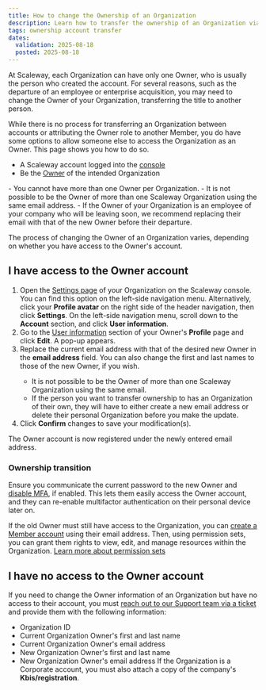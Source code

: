 ```yaml
---
title: How to change the Ownership of an Organization
description: Learn how to transfer the ownership of an Organization via the Scaleway console.
tags: ownership account transfer
dates:
  validation: 2025-08-18
  posted: 2025-08-18
---
```


At Scaleway, each Organization can have only one Owner, who is usually the person who created the account.
For several reasons, such as the departure of an employee or enterprise acquisition, you may need to change the Owner of your Organization, transferring the title to another person.

While there is no process for transferring an Organization between accounts or attributing the Owner role to another Member, you do have some options to allow someone else to access the Organization as an Owner. This page shows you how to do so.

<Requirements />

- A Scaleway account logged into the [console](https://console.scaleway.com)
- Be the [Owner](/iam/concepts/#owner) of the intended Organization

<Message type="important">
  - You cannot have more than one Owner per Organization.
  - It is not possible to be the Owner of more than one Scaleway Organization using the same email address.
  - If the Owner of your Organization is an employee of your company who will be leaving soon, we recommend replacing their email with that of the new Owner before their departure.
</Message>

The process of changing the Owner of an Organization varies, depending on whether you have access to the Owner's account.

## I have access to the Owner account

1. Open the [Settings page](https://console.scaleway.com/settings/organization) of your Organization on the Scaleway console. You can find this option on the left-side navigation menu.
  Alternatively, click your **Profile avatar** on the right side of the header navigation, then click **Settings**. On the left-side navigation menu, scroll down to the **Account** section, and click **User information**.
2. Go to the [User information](https://console.scaleway.com/settings/account/profile#profile-information) section of your Owner's **Profile** page and click **Edit**. A pop-up appears.
3. Replace the current email address with that of the desired new Owner in the **email address** field.
  You can also change the first and last names to those of the new Owner, if you wish.
    <Message type="important">
      - It is not possible to be the Owner of more than one Scaleway Organization using the same email.
      - If the person you want to transfer ownership to has an Organization of their own, they will have to either create a new email address or delete their personal Organization before you make the update.
    </Message>
4. Click **Confirm** changes to save your modification(s).

  The Owner account is now registered under the newly entered email address.

### Ownership transition
Ensure you communicate the current password to the new Owner and [disable MFA](/account/how-to/use-2fa/#how-to-disable-mfa), if enabled. This lets them easily access the Owner account, and they can re-enable multifactor authentication on their personal device later on.

If the old Owner must still have access to the Organization, you can [create a Member account](/iam/how-to/manage-members/#how-to-create-a-member) using their email address.
Then, using permission sets, you can grant them rights to view, edit, and manage resources within the Organization. [Learn more about permission sets](/iam/reference-content/permission-sets/#scoped-by-project)

## I have no access to the Owner account

If you need to change the Owner information of an Organization but have no access to their account, you must [reach out to our Support team via a ticket](https://console.scaleway.com/support/tickets/create) and provide them with the following information:

- Organization ID
- Current Organization Owner's first and last name
- Current Organization Owner's email address
- New Organization Owner's first and last name
- New Organization Owner's email address
  If the Organization is a Corporate account, you must also attach a copy of the company's **Kbis/registration**.